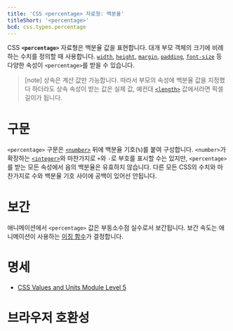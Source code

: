```yaml
---
title: 'CSS <percentage> 자료형: 백분율'
titleShort: '<percentage>'
bcd: css.types.percentage
---
```


CSS **`<percentage>`** 자료형은 백분율 값을 표현합니다. 대개 부모 객체의 크기에 비례하는 수치를 정의할 때 사용합니다. [`width`], [`height`], [`margin`], [`padding`], [`font-size`] 등 다양한 속성이 `<percentage>`를 받을 수 있습니다.

> [note] 상속은 계산 값만 가능합니다. 따라서 부모의 속성에 백분율 값을 지정했다 하더라도 상속 속성이 받는 값은 실제 값, 예컨대 [`<length>`] 값에서라면 픽셀 길이가 됩니다.

# 구문

`<percentage>` 구문은 [`<number>`](./number) 뒤에 백분율 기호(`%`)를 붙여 구성합니다. `<number>`가 확장하는 [`<integer>`]와 마찬가지로 `+`와 `-`로 부호를 표시할 수는 있지만, `<percentage>`를 받는 모든 속성에서 음의 백분율은 유효하지 않습니다. 다른 모든 CSS의 수치와 마찬가지로 수와 백분율 기호 사이에 공백이 있어선 안됩니다.

# 보간

애니메이션에서 `<percentage>` 값은 부동소수점 실수로서 보간됩니다. 보간 속도는 애니메이션이 사용하는 [이징 함수][`<easing-function>`]가 결정합니다.

# 명세

- [CSS Values and Units Module Level 5](https://drafts.csswg.org/css-values/#percentages)

# 브라우저 호환성

<BrowserCompat data={props.bcd} />

[`<easing-function>`]: https://developer.mozilla.org/en-US/docs/Web/CSS/easing-function
[`<integer>`]: ./integer
[`<length>`]: ./length
[`font-size`]: ./font-size
[`height`]: https://developer.mozilla.org/en-US/docs/Web/CSS/height
[`margin`]: ./margin
[`padding`]: ./padding
[`width`]: https://developer.mozilla.org/en-US/docs/Web/CSS/width
